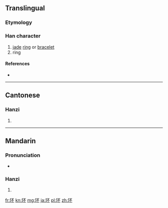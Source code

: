 {{also|環}}
==Translingual==

===Etymology===
{{Han simp|環|f=睘|t=不}}

===Han character===
{{Han char|rn=96|rad=玉|as=04|sn=8|four=|canj=一土一火 (MGMF)|ids=⿰[[𤣩]][[不]]}}

# [[jade]] [[ring]] or [[bracelet]]
# ring

====References====
* {{Han ref|kx=0728.211|hdz=21103.070|uh=73AF|ud=29615}}

----

==Cantonese==

===Hanzi===
{{yue-hanzi|jyut=[[waan4]]|y=waan4|tra=環}}

# {{defn|lang=yue|sort=玉04}}

----

==Mandarin==

===Pronunciation===
* {{audio|Zh-huán.ogg|Audio}}

===Hanzi===
{{cmn-hanzi|tra=環|pin=[[huán]] ([[huan2]])|wg=huan<sup>2</sup>}}

# {{defn|lang=cmn|sort=玉04}}

[[fr:环]]
[[kn:环]]
[[mg:环]]
[[ja:环]]
[[pl:环]]
[[zh:环]]
